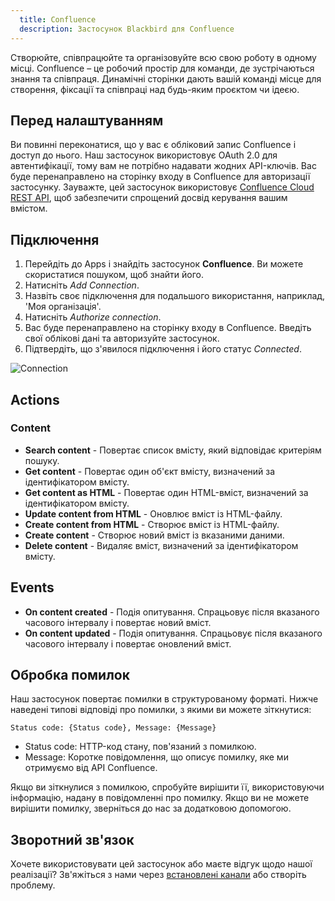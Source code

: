 ```yaml
---
  title: Confluence
  description: Застосунок Blackbird для Confluence
---
```


<LinkCard title="Переглянути на Github" target="_blank" href="https://github.com/bb-io/Confluence" icon="github" />

Створюйте, співпрацюйте та організовуйте всю свою роботу в одному місці. Confluence – це робочий простір для команди, де зустрічаються знання та співпраця. Динамічні сторінки дають вашій команді місце для створення, фіксації та співпраці над будь-яким проєктом чи ідеєю.

## Перед налаштуванням

Ви повинні переконатися, що у вас є обліковий запис Confluence і доступ до нього. Наш застосунок використовує OAuth 2.0 для автентифікації, тому вам не потрібно надавати жодних API-ключів. Вас буде перенаправлено на сторінку входу в Confluence для авторизації застосунку. Зауважте, цей застосунок використовує [Confluence Cloud REST API](https://developer.atlassian.com/cloud/confluence/rest/v1/intro/#about), щоб забезпечити спрощений досвід керування вашим вмістом.

## Підключення

1. Перейдіть до Apps і знайдіть застосунок **Confluence**. Ви можете скористатися пошуком, щоб знайти його.
2. Натисніть _Add Connection_.
3. Назвіть своє підключення для подальшого використання, наприклад, 'Моя організація'.
4. Натисніть _Authorize connection_.
5. Вас буде перенаправлено на сторінку входу в Confluence. Введіть свої облікові дані та авторизуйте застосунок.
6. Підтвердіть, що з'явилося підключення і його статус _Connected_.

![Connection](https://raw.githubusercontent.com/bb-io/Confluence/main/image/README/connection.png)

## Actions

### Content

- **Search content** - Повертає список вмісту, який відповідає критеріям пошуку.
- **Get content** - Повертає один об'єкт вмісту, визначений за ідентифікатором вмісту.
- **Get content as HTML** - Повертає один HTML-вміст, визначений за ідентифікатором вмісту.
- **Update content from HTML** - Оновлює вміст із HTML-файлу.
- **Create content from HTML** - Створює вміст із HTML-файлу.
- **Create content** - Створює новий вміст із вказаними даними.
- **Delete content** - Видаляє вміст, визначений за ідентифікатором вмісту.

## Events

- **On content created** - Подія опитування. Спрацьовує після вказаного часового інтервалу і повертає новий вміст.
- **On content updated** - Подія опитування. Спрацьовує після вказаного часового інтервалу і повертає оновлений вміст.

## Обробка помилок

Наш застосунок повертає помилки в структурованому форматі. Нижче наведені типові відповіді про помилки, з якими ви можете зіткнутися:

`Status code: {Status code}, Message: {Message}`

- Status code: HTTP-код стану, пов'язаний з помилкою.
- Message: Коротке повідомлення, що описує помилку, яке ми отримуємо від API Confluence.

Якщо ви зіткнулися з помилкою, спробуйте вирішити її, використовуючи інформацію, надану в повідомленні про помилку. Якщо ви не можете вирішити помилку, зверніться до нас за додатковою допомогою.

## Зворотний зв'язок

Хочете використовувати цей застосунок або маєте відгук щодо нашої реалізації? Зв'яжіться з нами через [встановлені канали](https://www.blackbird.io/) або створіть проблему.